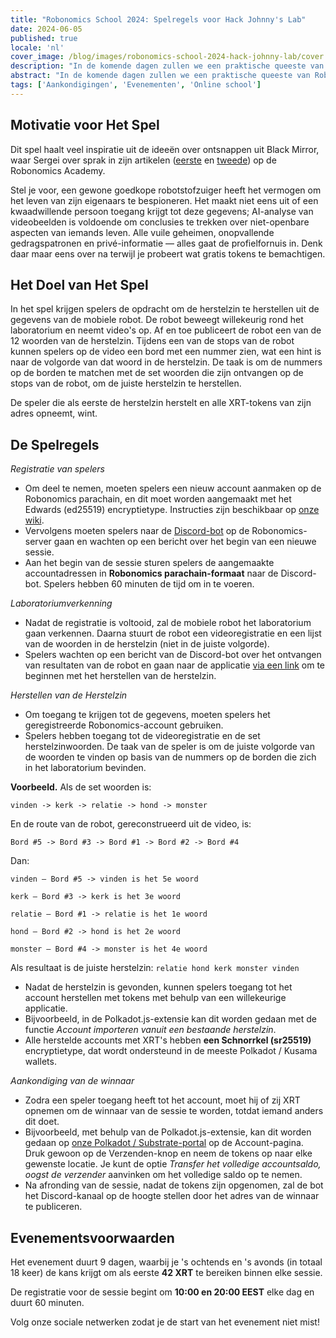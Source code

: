```yaml
---
title: "Robonomics School 2024: Spelregels voor Hack Johnny's Lab"
date: 2024-06-05
published: true
locale: 'nl'
cover_image: /blog/images/robonomics-school-2024-hack-johnny-lab/cover.jpeg
description: "In de komende dagen zullen we een praktische queeste van Robonomics School 2024 lanceren, waarbij je je kunt voelen als een echte privacyschender en zelfs 'tokens kunt stelen. Geïnteresseerd? Bekijk de regels voor het spel 'Hack Johnny's lab'!"
abstract: "In de komende dagen zullen we een praktische queeste van Robonomics School 2024 lanceren, waarbij je je kunt voelen als een echte privacyschender en zelfs 'tokens kunt stelen. Geïnteresseerd? Bekijk de regels voor het spel Hack Johnny's Lab!"
tags: ['Aankondigingen', 'Evenementen', 'Online school']
---
```



## Motivatie voor Het Spel

Dit spel haalt veel inspiratie uit de ideeën over ontsnappen uit Black Mirror, waar Sergei over sprak in zijn artikelen ([eerste](https://robonomics.academy/en/learn/escape-from-black-mirror/overview/) en [tweede](https://robonomics.academy/en/learn/school-2024-iot-vs-ai/overview/)) op de Robonomics Academy.

Stel je voor, een gewone goedkope robotstofzuiger heeft het vermogen om het leven van zijn eigenaars te bespioneren. Het maakt niet eens uit of een kwaadwillende persoon toegang krijgt tot deze gegevens; AI-analyse van videobeelden is voldoende om conclusies te trekken over niet-openbare aspecten van iemands leven. Alle vuile geheimen, onopvallende gedragspatronen en privé-informatie — alles gaat de profielfornuis in. Denk daar maar eens over na terwijl je probeert wat gratis tokens te bemachtigen.

## Het Doel van Het Spel

In het spel krijgen spelers de opdracht om de herstelzin te herstellen uit de gegevens van de mobiele robot. De robot beweegt willekeurig rond het laboratorium en neemt video's op. Af en toe publiceert de robot een van de 12 woorden van de herstelzin. Tijdens een van de stops van de robot kunnen spelers op de video een bord met een nummer zien, wat een hint is naar de volgorde van dat woord in de herstelzin. De taak is om de nummers op de borden te matchen met de set woorden die zijn ontvangen op de stops van de robot, om de juiste herstelzin te herstellen.

De speler die als eerste de herstelzin herstelt en alle XRT-tokens van zijn adres opneemt, wint.

## De Spelregels

*Registratie van spelers*

- Om deel te nemen, moeten spelers een nieuw account aanmaken op de Robonomics parachain, en dit moet worden aangemaakt met het Edwards (ed25519) encryptietype. Instructies zijn beschikbaar op [onze wiki](https://wiki.robonomics.network/docs/create-account-in-dapp/).
- Vervolgens moeten spelers naar de [Discord-bot](https://discordapp.com/channels/803947358492557312/1245395009964871772) op de Robonomics-server gaan en wachten op een bericht over het begin van een nieuwe sessie.
- Aan het begin van de sessie sturen spelers de aangemaakte accountadressen in **Robonomics parachain-formaat** naar de Discord-bot. Spelers hebben 60 minuten de tijd om in te voeren.

*Laboratoriumverkenning*

- Nadat de registratie is voltooid, zal de mobiele robot het laboratorium gaan verkennen. Daarna stuurt de robot een videoregistratie en een lijst van de woorden in de herstelzin (niet in de juiste volgorde).
- Spelers wachten op een bericht van de Discord-bot over het ontvangen van resultaten van de robot en gaan naar de applicatie [via een link](https://robonomics.academy/en/demoapps/johnnyb-lab/) om te beginnen met het herstellen van de herstelzin.

*Herstellen van de Herstelzin*

- Om toegang te krijgen tot de gegevens, moeten spelers het geregistreerde Robonomics-account gebruiken.
- Spelers hebben toegang tot de videoregistratie en de set herstelzinwoorden. De taak van de speler is om de juiste volgorde van de woorden te vinden op basis van de nummers op de borden die zich in het laboratorium bevinden.

<TextCard alignContent="left">

**Voorbeeld.** Als de set woorden is: 

`vinden -> kerk -> relatie -> hond -> monster`

En de route van de robot, gereconstrueerd uit de video, is: 

`Bord #5 -> Bord #3 -> Bord #1 -> Bord #2 -> Bord #4`

Dan:

`vinden — Bord #5 -> vinden is het 5e woord`

`kerk — Bord #3 -> kerk is het 3e woord`

`relatie — Bord #1 -> relatie is het 1e woord`

`hond — Bord #2 -> hond is het 2e woord`

`monster — Bord #4 -> monster is het 4e woord`

Als resultaat is de juiste herstelzin: `relatie hond kerk monster vinden`

</TextCard>


- Nadat de herstelzin is gevonden, kunnen spelers toegang tot het account herstellen met tokens met behulp van een willekeurige applicatie.
- Bijvoorbeeld, in de Polkadot.js-extensie kan dit worden gedaan met de functie *Account importeren vanuit een bestaande herstelzin*.
- Alle herstelde accounts met XRT's hebben **een Schnorrkel (sr25519)** encryptietype, dat wordt ondersteund in de meeste Polkadot / Kusama wallets.


*Aankondiging van de winnaar*

- Zodra een speler toegang heeft tot het account, moet hij of zij XRT opnemen om de winnaar van de sessie te worden, totdat iemand anders dit doet.
- Bijvoorbeeld, met behulp van de Polkadot.js-extensie, kan dit worden gedaan op [onze Polkadot / Substrate-portal](https://polkadot.js.org/apps/?rpc=wss%3A%2F%2Fkusama.rpc.robonomics.network%2F#/accounts) op de Account-pagina. Druk gewoon op de Verzenden-knop en neem de tokens op naar elke gewenste locatie. Je kunt de optie *Transfer het volledige accountsaldo, oogst de verzender* aanvinken om het volledige saldo op te nemen.
- Na afronding van de sessie, nadat de tokens zijn opgenomen, zal de bot het Discord-kanaal op de hoogte stellen door het adres van de winnaar te publiceren.

## Evenementsvoorwaarden

Het evenement duurt 9 dagen, waarbij je 's ochtends en 's avonds (in totaal 18 keer) de kans krijgt om als eerste **42 XRT** te bereiken binnen elke sessie.

De registratie voor de sessie begint om **10:00 en 20:00 EEST** elke dag en duurt 60 minuten.

Volg onze sociale netwerken zodat je de start van het evenement niet mist!